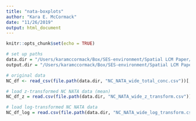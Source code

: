 ```yaml
---
title: "nata-boxplots"
author: "Kara E. McCormack"
date: "11/26/2019"
output: html_document
---
```


```r
knitr::opts_chunk$set(echo = TRUE)
```

```r
# set up paths
data.dir = "/Users/karamccormack/Box/SES-environment/Spatial LCM Paper/Data/"
output.dir = "/Users/karamccormack/Box/SES-environment/Spatial LCM Paper/Output/"

# original data
NC_df <- read_csv(file.path(data.dir, "NC_NATA_wide_total_conc.csv"))[,-1]

# load z-transformed NC NATA data (mean)
NC_df_z = read.csv(file.path(data.dir, "NC_NATA_wide_z_transform.csv"))[,-1]

# load log-transformed NC NATA data
NC_df_log = read.csv(file.path(data.dir, "NC_NATA_wide_log_transform.csv"))[,-1]


```


